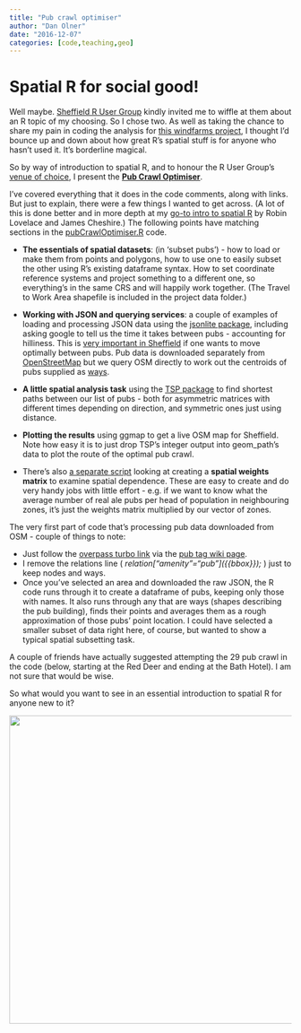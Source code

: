 ```yaml
---
title: "Pub crawl optimiser"
author: "Dan Olner"
date: "2016-12-07"
categories: [code,teaching,geo]
---
```


# Spatial R for social good!

Well maybe. [Sheffield R User Group](http://sheffieldr.github.io/) kindly invited me to wiffle at them about an R topic of my choosing. So I chose two. As well as taking the chance to share my pain in coding the analysis for [this windfarms project](http://www.climatexchange.org.uk/reducing-emissions/impact-wind-farms-property-prices/), I thought I'd bounce up and down about how great R's spatial stuff is for anyone who hasn't used it. It's borderline magical.

So by way of introduction to spatial R, and to honour the R User Group's [venue of choice](http://www.red-deer-sheffield.co.uk/), I present the **[Pub Crawl Optimiser](https://github.com/DanOlner/optimalPubCrawl)**.

I've covered everything that it does in the code comments, along with links. But just to explain, there were a few things I wanted to get across. (A lot of this is done better and in more depth at my [go-to intro to spatial R](https://cran.r-project.org/doc/contrib/intro-spatial-rl.pdf) by Robin Lovelace and James Cheshire.) The following points have matching sections in the [pubCrawlOptimiser.R](https://github.com/DanOlner/optimalPubCrawl/blob/master/pubCrawlOptimiser.R) code.

* **The essentials of spatial datasets**: (in 'subset pubs') - how to load or make them from points and polygons, how to use one to easily subset the other using R's existing dataframe syntax. How to set coordinate reference systems and project something to a different one, so everything's in the same CRS and will happily work together. (The Travel to Work Area shapefile is included in the project data folder.)

* **Working with JSON and querying services**: a couple of examples of loading and processing JSON data using the [jsonlite package](https://cran.r-project.org/web/packages/jsonlite/index.html), including asking google to tell us the time it takes between pubs - accounting for hilliness. This is [very important in Sheffield](http://mdfs.net/Docs/Sheffield/Hills/) if one wants to move optimally between pubs. Pub data is downloaded separately from [OpenStreetMap](http://wiki.openstreetmap.org/wiki/Tag:amenity%3Dpub) but we query OSM directly to work out the centroids of pubs supplied as [ways](http://wiki.openstreetmap.org/wiki/Way).

* **A little spatial analysis task** using the [TSP package](https://cran.r-project.org/web/packages/TSP/index.html) to find shortest paths between our list of pubs - both for asymmetric matrices with different times depending on direction, and symmetric ones just using distance.

* **Plotting the results** using ggmap to get a live OSM map for Sheffield. Note how easy it is to just drop TSP's integer output into geom_path's data to plot the route of the optimal pub crawl.

* There's also [a separate script](https://github.com/DanOlner/optimalPubCrawl/blob/master/realAlePubs_spatialDependence.R) looking at creating a **spatial weights matrix** to examine spatial dependence. These are easy to create and do very handy jobs with little effort - e.g. if we want to know what the average number of real ale pubs per head of population in neighbouring zones, it's just the weights matrix multiplied by our vector of zones.

The very first part of code that's processing pub data downloaded from OSM - couple of things to note:

* Just follow the [overpass turbo link](http://overpass-turbo.eu/) via the [pub tag wiki page](http://wiki.openstreetmap.org/wiki/Tag:amenity%3Dpub).
* I remove the relations line ( *relation\["amenity"="pub"\]({{bbox}});* ) just to keep nodes and ways.
* Once you've selected an area and downloaded the raw JSON, the R code runs through it to create a dataframe of pubs, keeping only those with names. It also runs through any that are ways (shapes describing the pub building), finds their points and averages them as a rough approximation of those pubs' point location. I could have selected a smaller subset of data right here, of course, but wanted to show a typical spatial subsetting task.

A couple of friends have actually suggested attempting the 29 pub crawl in the code (below, starting at the Red Deer and ending at the Bath Hotel). I am not sure that would be wise.

So what would you want to see in an essential introduction to spatial R for anyone new to it?

<img src="https://raw.githubusercontent.com/DanOlner/optimalPubCrawl/master/images/optimal.png" width="550"/>
